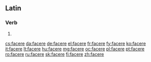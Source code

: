 ==Latin==
===Verb===
{{la-verb-form|facere}}

# {{conjugation of|faciō||pres|act|inf|lang=la}}

[[cs:facere]]
[[da:facere]]
[[de:facere]]
[[el:facere]]
[[fr:facere]]
[[fy:facere]]
[[ko:facere]]
[[it:facere]]
[[lt:facere]]
[[hu:facere]]
[[mg:facere]]
[[oc:facere]]
[[pl:facere]]
[[pt:facere]]
[[ro:facere]]
[[ru:facere]]
[[sk:facere]]
[[fi:facere]]
[[zh:facere]]